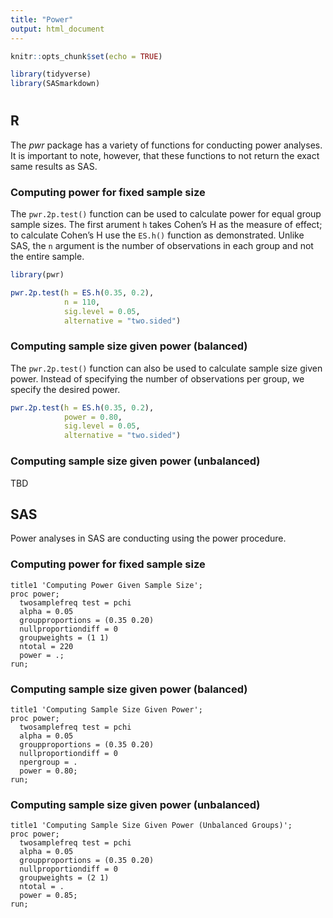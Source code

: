 ```yaml
---
title: "Power"
output: html_document
---
```


```r
knitr::opts_chunk$set(echo = TRUE)

library(tidyverse)
library(SASmarkdown)
```

# {.tabset .tabset-fade}

## R

The *pwr* package has a variety of functions for conducting power analyses. It is important to note, however, that these functions to not return the exact same results as SAS. 

### Computing power for fixed sample size

The `pwr.2p.test()` function can be used to calculate power for equal group sample sizes. The first arument `h` takes Cohen's H as the measure of effect; to calculate Cohen's H use the `ES.h()` function as demonstrated. Unlike SAS, the `n` argument is the number of observations in each group and not the entire sample. 

```r
library(pwr)

pwr.2p.test(h = ES.h(0.35, 0.2), 
            n = 110, 
            sig.level = 0.05, 
            alternative = "two.sided")
```

### Computing sample size given power (balanced)

The `pwr.2p.test()` function can also be used to calculate sample size given power. Instead of specifying the number of observations per group, we specify the desired power. 

```r
pwr.2p.test(h = ES.h(0.35, 0.2), 
            power = 0.80, 
            sig.level = 0.05, 
            alternative = "two.sided")
```

### Computing sample size given power (unbalanced)

TBD

## SAS

Power analyses in SAS are conducting using the power procedure. 

### Computing power for fixed sample size

```sas
title1 'Computing Power Given Sample Size';
proc power; 
  twosamplefreq test = pchi
  alpha = 0.05
  groupproportions = (0.35 0.20)
  nullproportiondiff = 0
  groupweights = (1 1)
  ntotal = 220
  power = .;
run;
```

### Computing sample size given power (balanced)

```sas
title1 'Computing Sample Size Given Power';
proc power; 
  twosamplefreq test = pchi
  alpha = 0.05
  groupproportions = (0.35 0.20)
  nullproportiondiff = 0
  npergroup = .
  power = 0.80;
run;
```

### Computing sample size given power (unbalanced)

```sas
title1 'Computing Sample Size Given Power (Unbalanced Groups)';
proc power; 
  twosamplefreq test = pchi
  alpha = 0.05
  groupproportions = (0.35 0.20)
  nullproportiondiff = 0
  groupweights = (2 1)
  ntotal = .
  power = 0.85;
run;
```


